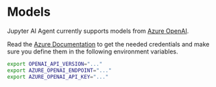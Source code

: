 
# Models

Jupyter AI Agent currently supports models from [Azure OpenAI](https://azure.microsoft.com/en-us/products/ai-services/openai-service).

Read the [Azure Documentation](https://learn.microsoft.com/en-us/azure/ai-services/openai) to get the needed credentials and make sure you define them in the following environment variables.

```bash
export OPENAI_API_VERSION="..."
export AZURE_OPENAI_ENDPOINT="..."
export AZURE_OPENAI_API_KEY="..."
```

<DocCardList />
